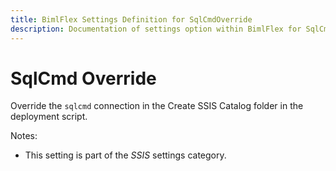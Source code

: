 ---
title: BimlFlex Settings Definition for SqlCmdOverride
description: Documentation of settings option within BimlFlex for SqlCmdOverride
---
<head>
  <meta name="varigenceProduct" content="BimlFlex"></meta>
  <meta name="varigenceArticleType" content="Reference"></meta>
</head>


# SqlCmd Override

Override the `sqlcmd` connection in the Create SSIS Catalog folder in the deployment script.

Notes:

* This setting is part of the *SSIS* settings category.

